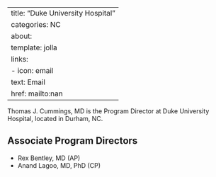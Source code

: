 
---
title: "Duke University Hospital"
categories: NC
about:
  template: jolla
  links:
    - icon: email
      text: Email
      href: mailto:nan
---

Thomas J. Cummings, MD is the Program Director at Duke University Hospital, located in Durham, NC. 

## Associate Program Directors

- Rex Bentley, MD (AP)
- Anand Lagoo, MD, PhD (CP)
